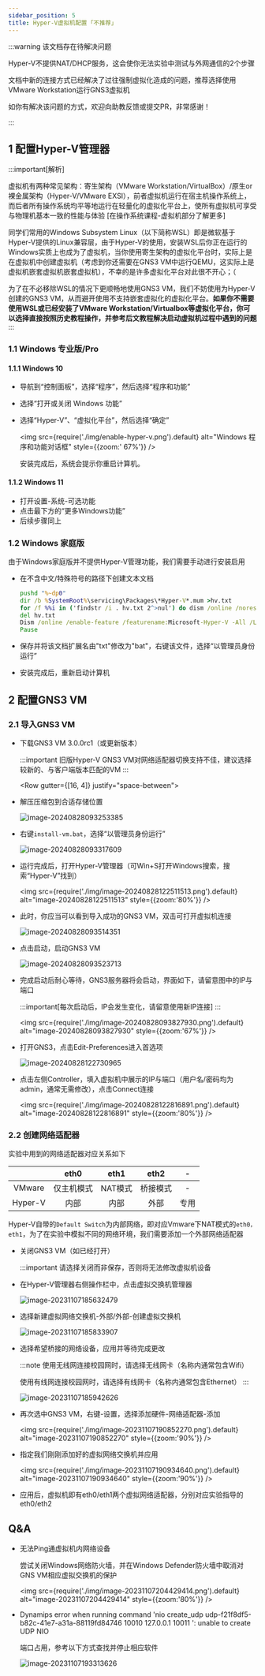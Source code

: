 ```yaml
---
sidebar_position: 5
title: Hyper-V虚拟机配置 ｢不推荐｣
---
```



:::warning 该文档存在待解决问题

Hyper-V不提供NAT/DHCP服务，这会使你无法实验中测试与外网通信的2个步骤

文档中新的连接方式已经解决了过往强制虚拟化造成的问题，推荐选择使用VMware Workstation运行GNS3虚拟机

如你有解决该问题的方式，欢迎向助教反馈或提交PR，非常感谢！

:::

## 1 配置Hyper-V管理器

:::important[解析]

虚拟机有两种常见架构：寄生架构（VMware Workstation/VirtualBox）/原生or裸金属架构（Hyper-V/VMware EXSI），前者虚拟机运行在宿主机操作系统上，而后者所有操作系统均平等地运行在轻量化的虚拟化平台上，使所有虚拟机可享受与物理机基本一致的性能与体验 [在操作系统课程-虚拟机部分了解更多]

同学们常用的Windows Subsystem Linux（以下简称WSL）即是微软基于Hyper-V提供的Linux兼容层，由于Hyper-V的使用，安装WSL后你正在运行的Windows实质上也成为了虚拟机，当你使用寄生架构的虚拟化平台时，实际上是在虚拟机中创建虚拟机（考虑到你还需要在GNS3 VM中运行QEMU，这实际上是虚拟机嵌套虚拟机嵌套虚拟机），不幸的是许多虚拟化平台对此很不开心；（

为了在不必移除WSL的情况下更顺畅地使用GNS3 VM，我们不妨使用为Hyper-V创建的GNS3 VM，从而避开使用不支持嵌套虚拟化的虚拟化平台。**如果你不需要使用WSL或已经安装了VMware Workstation/Virtualbox等虚拟化平台，你可以选择直接按照历史教程操作，并参考后文教程解决启动虚拟机过程中遇到的问题**
:::

### 1.1 Windows 专业版/Pro

#### 1.1.1 Windows 10

* 导航到“控制面板”，选择“程序”，然后选择“程序和功能”
* 选择“打开或关闭 Windows 功能”
* 选择“Hyper-V”、“虚拟化平台”，然后选择“确定”

  <img src={require('./img/enable-hyper-v.png').default}   alt="Windows 程序和功能对话框" style={{zoom:' 67%'}} />

  安装完成后，系统会提示你重启计算机。

#### 1.1.2 Windows 11

* 打开设置-系统-可选功能
* 点击最下方的“更多Windows功能”
* 后续步骤同上

### 1.2 Windows 家庭版

由于Windows家庭版并不提供Hyper-V管理功能，我们需要手动进行安装启用

* 在不含中文/特殊符号的路径下创建文本文档

  ```bat title="hyper-v-install.bat"
  pushd "%~dp0"
  dir /b %SystemRoot%\servicing\Packages\*Hyper-V*.mum >hv.txt
  for /f %%i in ('findstr /i . hv.txt 2^>nul') do dism /online /norestart /add-package:"%SystemRoot%\servicing\Packages\%%i"
  del hv.txt
  Dism /online /enable-feature /featurename:Microsoft-Hyper-V -All /LimitAccess /ALL
  Pause
  ```

* 保存并将该文档扩展名由"txt"修改为"bat"，右键该文件，选择“以管理员身份运行”

* 安装完成后，重新启动计算机



## 2  配置GNS3 VM

### 2.1 导入GNS3 VM

* 下载GNS3 VM 3.0.0rc1（或更新版本）

  :::important 旧版Hyper-V GNS3 VM对网络适配器切换支持不佳，建议选择较新的、与客户端版本匹配的VM
  :::

  <Row gutter={[16, 4]} justify="space-between">
  <Col xs={24} sm={12}>
  <FileCard link="https://pan.zju.edu.cn/share/ffaff71dfd3be31ac90c2a5c0f" name="浙大云盘" size={1116691496} file_type="cloud"/>
  </Col>
      <Col xs={24} sm={12}>
          <FileCard link="https://github.com/GNS3/gns3-gui/releases" name="Github官方仓库" size={1116691496} file_type="github"/>
      </Col>
  </Row>


* 解压压缩包到合适存储位置

  ![image-20240828093253385](img/image-20240828093253385.png)

* 右键`install-vm.bat`，选择“以管理员身份运行”

  ![image-20240828093317609](img/image-20240828093317609.png)

* 运行完成后，打开Hyper-V管理器（可Win+S打开Windows搜索，搜索“Hyper-V”找到）

  <img src={require('./img/image-20240828122511513.png').default}   alt="image-20240828122511513" style={{zoom:'80%'}} />

* 此时，你应当可以看到导入成功的GNS3 VM，双击可打开虚拟机连接

  ![image-20240828093514351](img/image-20240828093514351.png)

* 点击启动，启动GNS3 VM

  ![image-20240828093523713](img/image-20240828093523713.png)

* 完成启动后耐心等待，GNS3服务器将会启动，界面如下，请留意图中的IP与端口

    :::important[每次启动后，IP会发生变化，请留意使用新IP连接]
    :::

  <img src={require('./img/image-20240828093827930.png').default}   alt="image-20240828093827930" style={{zoom:'67%'}} />

* 打开GNS3，点击Edit-Preferences进入首选项

  ![image-20240828122730965](img/image-20240828122730965.png)

* 点击左侧Controller，填入虚拟机中展示的IP与端口（用户名/密码均为admin，通常无需修改），点击Connect连接

  <img src={require('./img/image-20240828122816891.png').default}   alt="image-20240828122816891" style={{zoom:'80%'}} />



### 2.2 创建网络适配器

实验中用到的网络适配器对应关系如下

|         |    eth0    |                             eth1                             |                             eth2                             |                              -                               |
| :-----: | :--------: | :----------------------------------------------------------: | :----------------------------------------------------------: | :----------------------------------------------------------: |
| VMware  | 仅主机模式 |                           NAT模式                            |                           桥接模式                           |                              -                               |
| Hyper-V |    内部    |                             内部                             |                             外部                             |                             专用                             |


Hyper-V自带的`Default Switch`为内部网络，即对应Vmware下NAT模式的`eth0，eth1`，为了在实验中模拟不同的网络环境，我们需要添加一个外部网络适配器

* 关闭GNS3 VM（如已经打开）

    :::important 请选择关闭而非保存，否则将无法修改虚拟机设备

* 在Hyper-V管理器右侧操作栏中，点击虚拟交换机管理器

  ![image-20231107185632479](img/image-20231107185632479.png)

* 选择新建虚拟网络交换机-外部/外部-创建虚拟交换机

  ![image-20231107185833907](img/image-20231107185833907.png)

* 选择希望桥接的网络设备，应用并等待完成更改

  :::note
  使用无线网连接校园网时，请选择无线网卡（名称内通常包含Wifi）

  使用有线网连接校园网时，请选择有线网卡（名称内通常包含Ethernet）
  :::

  ![image-20231107185942626](img/image-20231107185942626.png)

* 再次选中GNS3 VM，右键-设置，选择添加硬件-网络适配器-添加

  <img src={require('./img/image-20231107190852270.png').default}   alt="image-20231107190852270" style={{zoom:'90%'}} />

* 指定我们刚刚添加好的虚拟网络交换机并应用

    <img src={require('./img/image-20231107190934640.png').default}   alt="image-20231107190934640" style={{zoom:'90%'}} />

* 应用后，虚拟机即有eth0/eth1两个虚拟网络适配器，分别对应实验指导的eth0/eth2



## Q&A

* 无法Ping通虚拟机内网络设备

  尝试关闭Windows网络防火墙，并在Windows Defender防火墙中取消对GNS VM相应虚拟交换机的保护

  <img src={require('./img/image-20231107204429414.png').default}   alt="image-20231107204429414" style={{zoom:'80%'}} />

* Dynamips error when running command 'nio create_udp udp-f21f8df5-b82c-41e7-a31a-88119fd84746 10010 127.0.0.1 10011 ': unable to create UDP NIO

  端口占用，参考以下方式查找并停止相应软件

  ![image-20231107193313626](img/image-20231107193313626.png)


